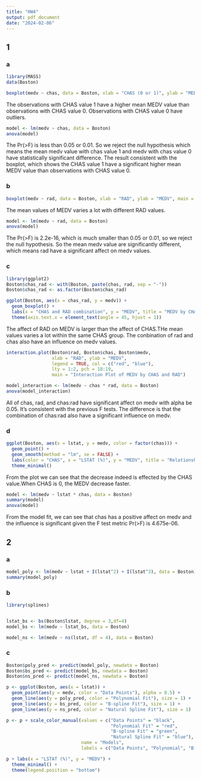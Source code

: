 ```yaml
---
title: "HW4"
output: pdf_document
date: "2024-02-06"
---
```


## 1

### a
```r
library(MASS)
data(Boston)

boxplot(medv ~ chas, data = Boston, xlab = "CHAS (0 or 1)", ylab = "MEDV", main = "MEDV by CHAS")

```
The observations with CHAS value 1 have a higher mean MEDV value than observations with CHAS value 0. Observations with CHAS value 0 have outliers.
```r
model <- lm(medv ~ chas, data = Boston)
anova(model)

```
The Pr(>F) is less than 0.05 or 0.01. So we reject the null hypothesis which means the mean medv value with chas value 1 and medv with chas value 0  have statistically significant difference. The result consistent with the boxplot, which shows the CHAS value 1 have a significant higher mean MEDV value than observations with CHAS value 0.


### b
```r
boxplot(medv ~ rad, data = Boston, xlab = "RAD", ylab = "MEDV", main = "MEDV by RAD")
```
The mean values of MEDV varies a lot with different RAD values.

```r
model <- lm(medv ~ rad, data = Boston)
anova(model)
```
The Pr(>F) is 2.2e-16, which is much smaller than 0.05 or 0.01, so we reject the null hypothesis. So the mean medv value are significantly different, which means rad have a significant affect on medv values.

### c

```r
library(ggplot2)
Boston$chas_rad <- with(Boston, paste(chas, rad, sep = "-"))
Boston$chas_rad <- as.factor(Boston$chas_rad)

ggplot(Boston, aes(x = chas_rad, y = medv)) +
  geom_boxplot() +
  labs(x = "CHAS and RAD combination", y = "MEDV", title = "MEDV by CHAS and RAD combination") +
  theme(axis.text.x = element_text(angle = 45, hjust = 1))
```
The affect of RAD on MEDV is larger than the affect of CHAS.THe mean values varies a lot within the same CHAS group. The conbination of rad and chas also have an influence on medv values.

```r
interaction.plot(Boston$rad, Boston$chas, Boston$medv, 
                 xlab = "RAD", ylab = "MEDV", 
                 legend = TRUE, col = c("red", "blue"), 
                 lty = 1:2, pch = 18:19,
                 main = "Interaction Plot of MEDV by CHAS and RAD")
```
```r
model_interaction <- lm(medv ~ chas * rad, data = Boston)
anova(model_interaction)
```
All of chas, rad, and chas:rad have significant affect on medv with alpha be 0.05. It's consistent with the previous F tests. The difference is that the combination of chas:rad also have a significant influence on medv.

### d
```r
ggplot(Boston, aes(x = lstat, y = medv, color = factor(chas))) +
  geom_point() +
  geom_smooth(method = "lm", se = FALSE) +
  labs(color = "CHAS", x = "LSTAT (%)", y = "MEDV", title = "Relationship between LSTAT and MEDV by CHAS") +
  theme_minimal()
```

From the plot we can see that the decrease indeed is effected by the CHAS value.When CHAS is 0, the MEDV decrease faster.

```r
model <- lm(medv ~ lstat * chas, data = Boston)
summary(model)
anova(model)
```


From the model fit, we can see that chas has a positive affect on medv and the influence is significant given the F test metric Pr(>F)  is 4.675e-06. 


## 2

### a
```r
model_poly <- lm(medv ~ lstat + I(lstat^2) + I(lstat^3), data = Boston)
summary(model_poly)
```
### b
```r
library(splines)


lstat_bs <- bs(Boston$lstat, degree = 3,df=4)
model_bs <- lm(medv ~ lstat_bs, data = Boston)

model_ns <- lm(medv ~ ns(lstat, df = 4), data = Boston)

```

### c
```r
Boston$poly_pred <- predict(model_poly, newdata = Boston)
Boston$bs_pred <- predict(model_bs, newdata = Boston)
Boston$ns_pred <- predict(model_ns, newdata = Boston)

p <- ggplot(Boston, aes(x = lstat)) +
  geom_point(aes(y = medv, color = "Data Points"), alpha = 0.5) +
  geom_line(aes(y = poly_pred, color = "Polynomial Fit"), size = 1) +
  geom_line(aes(y = bs_pred, color = "B-spline Fit"), size = 1) +
  geom_line(aes(y = ns_pred, color = "Natural Spline Fit"), size = 1)

p <- p + scale_color_manual(values = c("Data Points" = "black", 
                                       "Polynomial Fit" = "red", 
                                       "B-spline Fit" = "green", 
                                       "Natural Spline Fit" = "blue"),
                            name = "Models",
                            labels = c("Data Points", "Polynomial", "B-spline", "Natural Spline"))

p + labs(x = "LSTAT (%)", y = "MEDV") +
  theme_minimal() +
  theme(legend.position = "bottom")


```



